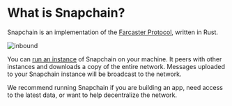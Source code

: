 # What is Snapchain?
Snapchain is an implementation of the [Farcaster Protocol](https://github.com/farcasterxyz/protocol), written in Rust.

![inbound](/images/logo.png)

You can [run an instance](guides/running-a-node) of Snapchain on your machine. It peers with other instances and downloads a copy of the entire network. Messages uploaded to your Snapchain instance will be broadcast to the network.

We recommend running Snapchain if you are building an app, need access to the latest data, or want to help decentralize the network.